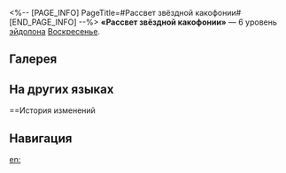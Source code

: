 <%-- [PAGE_INFO]
PageTitle=#Рассвет звёздной какофонии#
[END_PAGE_INFO] --%>
{{Эйдолон Инфобокс
|Название         = Рассвет звёздной какофонии
|Изображение      = Эйдолон Рассвет звёздной какофонии.png
|Персонаж         = Воскресенье
|Уровень          = 6
|Длительность     = 
|Описание         = Эффект повышения крит. шанса, описанный в таланте персонажа, теперь может складываться до 3 раз, а длительность таланта увеличивается на 1 ход. Использование сверхспособности Воскресенья также накладывает на цель эффект повышения крит. шанса, описанный в его таланте. Когда крит. шанс цели становится выше 100% благодаря эффекту повышения крит. шанса, описанного в таланте персонажа, каждый избыточный 1% крит. шанса повышает крит. урон на 2%.
|Свойство1        = 
|Масштабирование1 = 
}}
'''«Рассвет звёздной какофонии»''' — 6 уровень [[эйдолон]]а [[Воскресенье]].

==Галерея==
{{Галерея|position=left|captionalign=center
|Персонаж Воскресенье Эйдолон 6.png|Осколок Эйдолона
}}

==На других языках==
{{На других языках
|en   = Dawn of Sidereal Cacophony
|zhs  = 群星喧哗之始
|zht  = 群星喧譁之始
|ja   = {{Rubi|群星喧騒|ぐんせいけんそう}}の{{Rubi|黎明|れいめい}}
|ko   = 뭇별의 떠들썩한 첫걸음
|es   = Alba del clamor sideral
|fr   = Aube de la cacophonie stellaire
|ru   = Рассвет звёздной какофонии
|th   = Dawn of Sidereal Cacophony
|vi   = Sự Khởi Đầu Náo Động Của Quần Sao
|de   = Beginn der astralen Kakophonie
|id   = Dawn of Sidereal Cacophony
|pt   = Amanhecer da Cacofonia Sideral
}}

==История изменений
{{История изменений|3.5}}

==Навигация==
{{Навык Навбокс|Воскресенье}}

[[en:]]